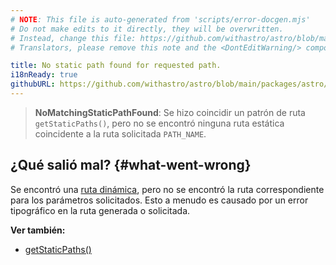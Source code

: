 ```yaml
---
# NOTE: This file is auto-generated from 'scripts/error-docgen.mjs'
# Do not make edits to it directly, they will be overwritten.
# Instead, change this file: https://github.com/withastro/astro/blob/main/packages/astro/src/core/errors/errors-data.ts
# Translators, please remove this note and the <DontEditWarning/> component.

title: No static path found for requested path.
i18nReady: true
githubURL: https://github.com/withastro/astro/blob/main/packages/astro/src/core/errors/errors-data.ts
---
```


> **NoMatchingStaticPathFound**: Se hizo coincidir un patrón de ruta `getStaticPaths()`, pero no se encontró ninguna ruta estática coincidente a la ruta solicitada `PATH_NAME`.

## ¿Qué salió mal? \{#what-went-wrong\}

Se encontró una [ruta dinámica](/es/guides/routing/#rutas-dinámicas), pero no se encontró la ruta correspondiente para los parámetros solicitados. Esto a menudo es causado por un error tipográfico en la ruta generada o solicitada.

**Ver también:**

-  [getStaticPaths()](/es/reference/api-reference/#getstaticpaths)
